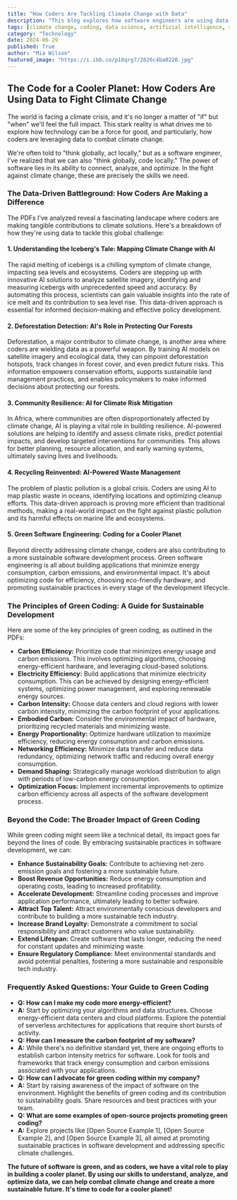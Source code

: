 ```yaml
---
title: "How Coders Are Tackling Climate Change with Data"
description: "This blog explores how software engineers are using data and AI to address climate challenges like deforestation, melting icebergs, and plastic pollution. It also examines the principles of 'green coding' for sustainable software development."
tags: [climate change, coding, data science, artificial intelligence, sustainability, technology, green coding, software development, environmental impact, climate solutions]
category: "Technology"
date: 2024-06-29
published: True
author: "Mia Wilson"
featured_image: "https://i.ibb.co/p18qrg7/2826c4ba0220.jpg"
---
```


## The Code for a Cooler Planet: How Coders Are Using Data to Fight Climate Change

The world is facing a climate crisis, and it's no longer a matter of "if" but "when" we'll feel the full impact.  This stark reality is what drives me to explore how technology can be a force for good, and particularly, how coders are leveraging data to combat climate change.  

We're often told to "think globally, act locally," but as a software engineer, I've realized that we can also "think globally, code locally."  The power of software lies in its ability to connect, analyze, and optimize. In the fight against climate change, these are precisely the skills we need.  

### The Data-Driven Battleground: How Coders Are Making a Difference

The PDFs I've analyzed reveal a fascinating landscape where coders are making tangible contributions to climate solutions.  Here's a breakdown of how they're using data to tackle this global challenge:

#### 1. Understanding the Iceberg's Tale: Mapping Climate Change with AI 

The rapid melting of icebergs is a chilling symptom of climate change, impacting sea levels and ecosystems. Coders are stepping up with innovative AI solutions to analyze satellite imagery, identifying and measuring icebergs with unprecedented speed and accuracy.  By automating this process, scientists can gain valuable insights into the rate of ice melt and its contribution to sea level rise. This data-driven approach is essential for informed decision-making and effective policy development.

#### 2. Deforestation Detection: AI's Role in Protecting Our Forests

Deforestation, a major contributor to climate change, is another area where coders are wielding data as a powerful weapon. By training AI models on satellite imagery and ecological data, they can pinpoint deforestation hotspots, track changes in forest cover, and even predict future risks. This information empowers conservation efforts, supports sustainable land management practices, and enables policymakers to make informed decisions about protecting our forests.

#### 3. Community Resilience:  AI for Climate Risk Mitigation

In Africa, where communities are often disproportionately affected by climate change, AI is playing a vital role in building resilience.  AI-powered solutions are helping to identify and assess climate risks, predict potential impacts, and develop targeted interventions for communities. This allows for better planning, resource allocation, and early warning systems, ultimately saving lives and livelihoods.

#### 4.  Recycling Reinvented:  AI-Powered Waste Management

The problem of plastic pollution is a global crisis. Coders are using AI to map plastic waste in oceans,  identifying locations and optimizing cleanup efforts. This data-driven approach is proving more efficient than traditional methods, making a real-world impact on the fight against plastic pollution and its harmful effects on marine life and ecosystems.

#### 5. Green Software Engineering: Coding for a Cooler Planet

Beyond directly addressing climate change, coders are also contributing to a more sustainable software development process.  Green software engineering is all about building applications that minimize energy consumption, carbon emissions, and environmental impact.  It's about optimizing code for efficiency, choosing eco-friendly hardware, and promoting sustainable practices in every stage of the development lifecycle.

### The Principles of Green Coding: A Guide for Sustainable Development

Here are some of the key principles of green coding, as outlined in the PDFs:

* **Carbon Efficiency:** Prioritize code that minimizes energy usage and carbon emissions. This involves optimizing algorithms, choosing energy-efficient hardware, and leveraging cloud-based solutions.
* **Electricity Efficiency:** Build applications that minimize electricity consumption. This can be achieved by designing energy-efficient systems, optimizing power management, and exploring renewable energy sources.
* **Carbon Intensity:** Choose data centers and cloud regions with lower carbon intensity, minimizing the carbon footprint of your applications. 
* **Embodied Carbon:**  Consider the environmental impact of hardware, prioritizing recycled materials and minimizing waste.
* **Energy Proportionality:**  Optimize hardware utilization to maximize efficiency, reducing energy consumption and carbon emissions.
* **Networking Efficiency:**  Minimize data transfer and reduce data redundancy, optimizing network traffic and reducing overall energy consumption. 
* **Demand Shaping:**  Strategically manage workload distribution to align with periods of low-carbon energy consumption.
* **Optimization Focus:**  Implement incremental improvements to optimize carbon efficiency across all aspects of the software development process.

### Beyond the Code: The Broader Impact of Green Coding

While green coding might seem like a technical detail, its impact goes far beyond the lines of code. By embracing sustainable practices in software development, we can:

* **Enhance Sustainability Goals:**  Contribute to achieving net-zero emission goals and fostering a more sustainable future.
* **Boost Revenue Opportunities:**  Reduce energy consumption and operating costs, leading to increased profitability.
* **Accelerate Development:**  Streamline coding processes and improve application performance, ultimately leading to better software.
* **Attract Top Talent:**  Attract environmentally conscious developers and contribute to building a more sustainable tech industry.
* **Increase Brand Loyalty:**  Demonstrate a commitment to social responsibility and attract customers who value sustainability.
* **Extend Lifespan:**  Create software that lasts longer, reducing the need for constant updates and minimizing waste.
* **Ensure Regulatory Compliance:**  Meet environmental standards and avoid potential penalties, fostering a more sustainable and responsible tech industry.

### Frequently Asked Questions: Your Guide to Green Coding

* **Q:  How can I make my code more energy-efficient?**
* **A:** Start by optimizing your algorithms and data structures. Choose energy-efficient data centers and cloud platforms.  Explore the potential of serverless architectures for applications that require short bursts of activity.
* **Q: How can I measure the carbon footprint of my software?**
* **A:** While there's no definitive standard yet,  there are ongoing efforts to establish carbon intensity metrics for software.  Look for tools and frameworks that track energy consumption and carbon emissions associated with your applications.
* **Q:  How can I advocate for green coding within my company?**
* **A:** Start by raising awareness of the impact of software on the environment. Highlight the benefits of green coding and its contribution to sustainability goals. Share resources and best practices with your team. 
* **Q:  What are some examples of open-source projects promoting green coding?**
* **A:**  Explore projects like [Open Source Example 1], [Open Source Example 2], and [Open Source Example 3],  all aimed at promoting sustainable practices in software development and addressing specific climate challenges.

**The future of software is green, and as coders, we have a vital role to play in building a cooler planet. By using our skills to understand, analyze, and optimize data, we can help combat climate change and create a more sustainable future. It's time to code for a cooler planet!**
